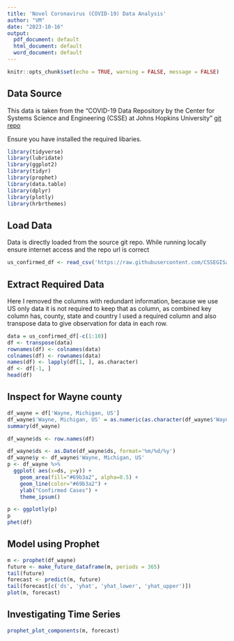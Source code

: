 ---
title: 'Novel Coronavirus (COVID-19) Data Analysis'
author: "VM"
date: "2023-10-16"
output:
  pdf_document: default
  html_document: default
  word_document: default
---

```{r setup, include=FALSE}
knitr::opts_chunk$set(echo = TRUE, warning = FALSE, message = FALSE)
```

## Data Source

This data is taken from the "COVID-19 Data Repository by the Center for Systems Science and Engineering (CSSE) at Johns Hopkins University" [git repo](https://github.com/CSSEGISandData/COVID-19)

Ensure you have installed the required libaries.

```{r library, message=FALSE, warning=FALSE, include=FALSE}
library(tidyverse)
library(lubridate)
library(ggplot2)
library(tidyr)
library(prophet)
library(data.table)
library(dplyr)
library(plotly)
library(hrbrthemes)
```

## Load Data

Data is directly loaded from the source git repo.  While running locally ensure internet access and the repo url is correct

```{r}
us_confirmed_df <- read_csv('https://raw.githubusercontent.com/CSSEGISandData/COVID-19/master/csse_covid_19_data/csse_covid_19_time_series/time_series_covid19_confirmed_US.csv') 
```

## Extract Required Data

Here I removed the columns with redundant information, because we use US only data it is not required to keep that as column, as combined key column has, county, state and country I used a required column and also transpose data to give observation for data in each row.


```{r}
data = us_confirmed_df[-c(1:10)]
df <- transpose(data)
rownames(df) <- colnames(data)
colnames(df) <- rownames(data)
names(df) <- lapply(df[1, ], as.character)
df <- df[-1, ]
head(df)
```

## Inspect for Wayne county


```{r}
df_wayne = df['Wayne, Michigan, US']
df_wayne$'Wayne, Michigan, US' = as.numeric(as.character(df_wayne$'Wayne, Michigan, US'))
summary(df_wayne)
```


```{r}
df_wayne$ds <- row.names(df)

df_wayne$ds <- as.Date(df_wayne$ds, format='%m/%d/%y')
df_wayne$y <- df_wayne$'Wayne, Michigan, US'
p <- df_wayne %>%
  ggplot( aes(x=ds, y=y)) +
    geom_area(fill="#69b3a2", alpha=0.5) +
    geom_line(color="#69b3a2") +
    ylab("Confirmed Cases") +
    theme_ipsum()

p <- ggplotly(p)
p
phet(df)
```

## Model using Prophet

```{r}
m <- prophet(df_wayne)
future <- make_future_dataframe(m, periods = 365)
tail(future)
forecast <- predict(m, future)
tail(forecast[c('ds', 'yhat', 'yhat_lower', 'yhat_upper')])
plot(m, forecast)
```
## Investigating Time Series

```{r}
prophet_plot_components(m, forecast)
```